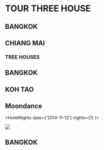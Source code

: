 
# TOUR THREE HOUSE

## BANGKOK

## CHIANG MAI

### TREE HOUSES

## BANGKOK

## KOH TAO

## Moondance

<HotelNights date={'2014-11-12'} nights={1} />

<img src={thebeach2000} />

## BANGKOK
